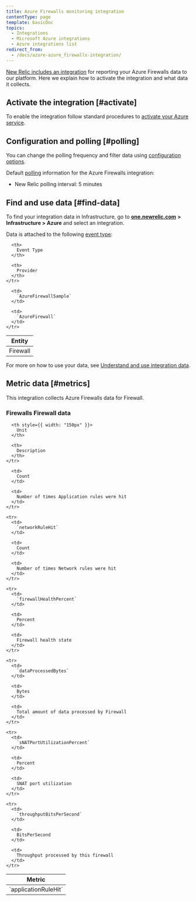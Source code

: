 ```yaml
---
title: Azure Firewalls monitoring integration
contentType: page
template: basicDoc
topics:
  - Integrations
  - Microsoft Azure integrations
  - Azure integrations list
redirect_from:
  - /docs/azure-azure_firewalls-integration/
---
```


[New Relic includes an integration](https://docs.newrelic.com/docs/infrastructure/integrations-getting-started/getting-started/introduction-infrastructure-integrations) for reporting your Azure Firewalls data to our platform. Here we explain how to activate the integration and what data it collects.

## Activate the integration [#activate]

To enable the integration follow standard procedures to [activate your Azure service](/docs/infrastructure/microsoft-azure-integrations/getting-started/activate-azure-integrations).

## Configuration and polling [#polling]

You can change the polling frequency and filter data using [configuration options](/docs/integrations/new-relic-integrations/getting-started/configure-polling-frequency-data-collection-cloud-integrations).

Default [polling](/docs/infrastructure/microsoft-azure-integrations/getting-started/azure-integration-polling) information for the Azure Firewalls integration:

* New Relic polling interval: 5 minutes

## Find and use data [#find-data]

To find your integration data in Infrastructure, go to [**one.newrelic.com**](http://one.newrelic.com) **> Infrastructure [](https://infrastructure.newrelic.com/ "Link opens in a new window.") > Azure** and select an integration.

Data is attached to the following [event type](https://docs.newrelic.com/docs/insights/use-insights-ui/getting-started/introduction-new-relic-insights#event-type):

<Table>
  <thead>
    <tr>
      <th>
        Entity
      </th>

      <th>
        Event Type
      </th>

      <th>
        Provider
      </th>
    </tr>
  </thead>

  <tbody>
    <tr>
      <td>
        Firewall
      </td>

      <td>
        `AzureFirewallSample`
      </td>

      <td>
        `AzureFirewall`
      </td>
    </tr>
  </tbody>
</Table>

For more on how to use your data, see [Understand and use integration data](https://docs.newrelic.com/docs/infrastructure/integrations/find-use-infrastructure-integration-data).

## Metric data [#metrics]

This integration collects Azure Firewalls data for Firewall.

### Firewalls Firewall data

<Table>
  <thead>
    <tr>
      <th style={{ width: "275px" }}>
        Metric
      </th>

      <th style={{ width: "150px" }}>
        Unit
      </th>

      <th>
        Description
      </th>
    </tr>
  </thead>

  <tbody>
    <tr>
      <td>
        `applicationRuleHit`
      </td>

      <td>
        Count
      </td>

      <td>
        Number of times Application rules were hit
      </td>
    </tr>

    <tr>
      <td>
        `networkRuleHit`
      </td>

      <td>
        Count
      </td>

      <td>
        Number of times Network rules were hit
      </td>
    </tr>

    <tr>
      <td>
        `firewallHealthPercent`
      </td>

      <td>
        Percent
      </td>

      <td>
        Firewall health state
      </td>
    </tr>

    <tr>
      <td>
        `dataProcessedBytes`
      </td>

      <td>
        Bytes
      </td>

      <td>
        Total amount of data processed by Firewall
      </td>
    </tr>

    <tr>
      <td>
        `sNATPortUtilizationPercent`
      </td>

      <td>
        Percent
      </td>

      <td>
        SNAT port utilization
      </td>
    </tr>

    <tr>
      <td>
        `throughputBitsPerSecond`
      </td>

      <td>
        BitsPerSecond
      </td>

      <td>
        Throughput processed by this firewall
      </td>
    </tr>
  </tbody>
</Table>
